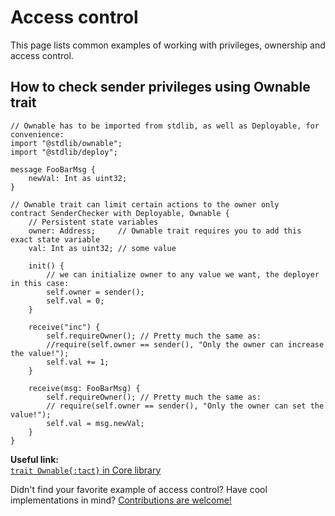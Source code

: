 # Access control


This page lists common examples of working with privileges, ownership and access control.

## How to check sender privileges using Ownable trait

```tact
// Ownable has to be imported from stdlib, as well as Deployable, for convenience:
import "@stdlib/ownable";
import "@stdlib/deploy";

message FooBarMsg {
    newVal: Int as uint32;
}

// Ownable trait can limit certain actions to the owner only
contract SenderChecker with Deployable, Ownable {
    // Persistent state variables
    owner: Address;     // Ownable trait requires you to add this exact state variable
    val: Int as uint32; // some value

    init() {
        // we can initialize owner to any value we want, the deployer in this case:
        self.owner = sender();
        self.val = 0;
    }

    receive("inc") {
        self.requireOwner(); // Pretty much the same as:
        //require(self.owner == sender(), "Only the owner can increase the value!");
        self.val += 1;
    }

    receive(msg: FooBarMsg) {
        self.requireOwner(); // Pretty much the same as:
        // require(self.owner == sender(), "Only the owner can set the value!");
        self.val = msg.newVal;
    }
}
```

<Callout>

  **Useful link:**\
  [`trait Ownable{:tact}` in Core library](/ref/stdlib-ownable#ownable)

</Callout>

<Callout type="info" emoji="🤔">

  Didn't find your favorite example of access control? Have cool implementations in mind? [Contributions are welcome!](https://github.com/tact-lang/tact-docs/issues)

</Callout>
